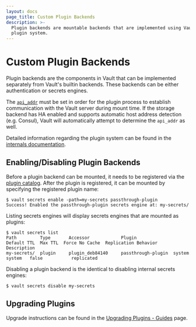 ```yaml
---
layout: docs
page_title: Custom Plugin Backends
description: >-
  Plugin backends are mountable backends that are implemented using Vault's
  plugin system.
---
```


# Custom Plugin Backends

Plugin backends are the components in Vault that can be implemented separately
from Vault's builtin backends. These backends can be either authentication or
secrets engines.

The [`api_addr`][api_addr] must be set in order for the plugin process to
establish communication with the Vault server during mount time. If the storage
backend has HA enabled and supports automatic host address detection (e.g.
Consul), Vault will automatically attempt to determine the `api_addr` as well.

Detailed information regarding the plugin system can be found in the
[internals documentation](/docs/internals/plugins).

## Enabling/Disabling Plugin Backends

Before a plugin backend can be mounted, it needs to be registered via the
[plugin catalog](/docs/internals/plugins/plugin-architecture#plugin-catalog).
After the plugin is registered, it can be mounted by specifying the registered
plugin name:

```shell-session
$ vault secrets enable -path=my-secrets passthrough-plugin
Success! Enabled the passthrough-plugin secrets engine at: my-secrets/
```

Listing secrets engines will display secrets engines that are mounted as
plugins:

```shell-session
$ vault secrets list
Path         Type       Accessor            Plugin              Default TTL  Max TTL  Force No Cache  Replication Behavior  Description
my-secrets/  plugin     plugin_deb84140     passthrough-plugin  system       system   false           replicated
```

Disabling a plugin backend is the identical to disabling internal secrets engines:

```shell-session
$ vault secrets disable my-secrets
```

## Upgrading Plugins

Upgrade instructions can be found in the [Upgrading Plugins - Guides][upgrading_plugins]
page.

[api_addr]: /docs/configuration#api_addr
[upgrading_plugins]: /docs/upgrading/plugins
